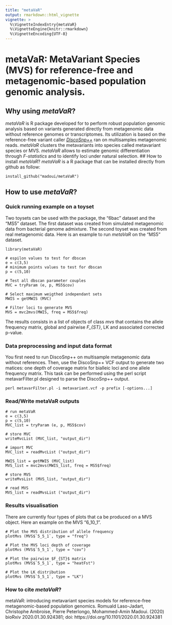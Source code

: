 ```yaml
---
title: "metaVaR"
output: rmarkdown::html_vignette
vignette: >
  %\VignetteIndexEntry{metaVaR}
  %\VignetteEngine{knitr::rmarkdown}
  %\VignetteEncoding{UTF-8}
---
```


# metaVaR: MetaVariant Species (MVS) for reference-free and metagenomic-based population genomic analysis.
## Why using <i>metaVaR</i>?
<i>metaVaR</i> is R package developed for to perform robust population genomic analysis based on variants generated directly from metagenomic data without reference genomes or transcriptomes. Its utilization is based on the reference-free variant caller <a href="https://github.com/GATB/DiscoSnp"><i>DiscoSnp++</i></a> ran on multisamples metagenomic reads. <i>metaVaR</i> clusters the metavariants into species called metavariant species or MVS. <i>metaVaR</i> allows to estimate genomic differentiation through <i>F-statistics</i> and to identify loci under natural selection. 
## How to install <i>metaVaR</i>?
<i>metaVaR</i> is a R package that can be installed directly from github as follow:
```
install_github("madoui/metaVaR")
```
## How to use <i>metaVaR</i>?
### Quick running example on a toyset
Two toysets can be used with the package, the "6bac" dataset and the "MS5" dataset. The first dataset was created from simulated metagenomic data from bacterial genome admixture. The second toyset was created from real metagenomic data. Here is an example to run <i>metaVaR</i> on the "MS5" dataset.
```
library(metaVaR)

# espilon values to test for dbscan
e = c(3,5)
# minimum points values to test for dbscan
p = c(5,10)

# Test all dbscan parameter couples
MVC = tryParam (e, p, MS5$cov)

# Select maximum weigthed independant sets
MWIS = getMWIS (MVC)

# Filter loci to generate MVS
MVS = mvc2mvs(MWIS, freq = MS5$freq)
```
The results consists in a list of objects of class <i>mvs</i> that contains the allele frequency matrix, global and pairwise <i>F_{ST}</i>, LK and associated corrected p-value.

### Data preprocessing and input data format
You first need to run DiscoSnp++ on multisample metagenomic data without references. Then, use the DiscoSnp++ VCF output to generate two matices: one depth of coverage matrix for bialleic loci and one allele frequency matrix. This task can be performed using the perl script metavarFilter.pl designed to parse the DiscoSnp++ output.
```
perl metavarFilter.pl -i metavariant.vcf -p prefix [-options...]
```

### Read/Write metaVaR outputs
```
# run metaVaR
e = c(3,5)
p = c(5,10)
MVC_list = tryParam (e, p, MS5$cov)

# store MVC
writeMvcList (MVC_list, "output_dir")

# import MVC
MVC_list = readMvcList ("output_dir")

MWIS_list = getMWIS (MVC_list)
MVS_list = mvc2mvs(MWIS_list, freq = MS5$freq)

# store MVS
writeMvsList (MVS_list, "output_dir")

# read MVS
MVS_list = readMvsList ("output_dir")
```

### Results visualisation
There are currently four types of plots that ca be produced on a MVS object. Here an example on the MVS "6_10_1".
```
# Plot the MVS distribution of allele frequency
plotMvs (MVS$`5_5_1`, type = "freq")

# Plot the MVS loci depth of coverage
plotMvs (MVS$`5_5_1`, type = "cov")

# Plot the pairwise $F_{ST}$ matrix
plotMvs (MVS$`5_5_1`, type = "heatFst")

# Plot the LK distribution
plotMvs (MVS$`5_5_1`, type = "LK")
```

### How to cite <i>metaVaR</i>?

metaVaR: introducing metavariant species models for reference-free metagenomic-based population genomics.
Romuald Laso-Jadart, Christophe Ambroise, Pierre Peterlongo, Mohammed-Amin Madoui. (2020)
bioRxiv 2020.01.30.924381; doi: https://doi.org/10.1101/2020.01.30.924381

